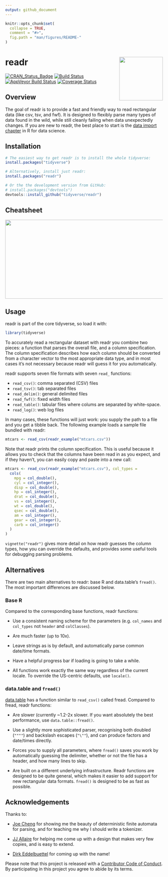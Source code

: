 ```yaml
---
output: github_document
---
```


<!-- README.md is generated from README.Rmd. Please edit that file -->

```r
knitr::opts_chunk$set(
  collapse = TRUE,
  comment = "#>",
  fig.path = "man/figures/README-"
)
```

# readr <a href="https://readr.tidyverse.org"><img src="man/figures/logo.png" align="right" height="139" /></a>

[![CRAN_Status_Badge](https://www.r-pkg.org/badges/version/readr)](https://cran.r-project.org/package=readr)
[![Build Status](https://travis-ci.org/tidyverse/readr.svg?branch=master)](https://travis-ci.org/tidyverse/readr)
[![AppVeyor Build Status](https://ci.appveyor.com/api/projects/status/github/tidyverse/readr?branch=master&svg=true)](https://ci.appveyor.com/project/tidyverse/readr)
[![Coverage Status](https://codecov.io/gh/tidyverse/readr/coverage.svg?branch=master)](https://codecov.io/gh/tidyverse/readr?branch=master)

## Overview

The goal of readr is to provide a fast and friendly way to read rectangular data (like csv, tsv, and fwf). It is designed to flexibly parse many types of data found in the wild, while still cleanly failing when data unexpectedly changes. If you are new to readr, the best place to start is the [data import chapter](http://r4ds.had.co.nz/data-import.html) in R for data science.

## Installation

```r
# The easiest way to get readr is to install the whole tidyverse:
install.packages("tidyverse")

# Alternatively, install just readr:
install.packages("readr")

# Or the the development version from GitHub:
# install.packages("devtools")
devtools::install_github("tidyverse/readr")
```

## Cheatsheet

<a href="https://rawgit.com/rstudio/cheatsheets/master/data-import.pdf"><img src="https://raw.githubusercontent.com/rstudio/cheatsheets/master/pngs/thumbnails/data-import-cheatsheet-thumbs.png" width="630" height="252"/></a>  

## Usage

readr is part of the core tidyverse, so load it with:

```r
library(tidyverse)
```

To accurately read a rectangular dataset with readr you combine two pieces: a function that parses the overall file, and a column specification. The column specification describes how each column should be converted from a character vector to the most appropriate data type, and in most cases it's not necessary because readr will guess it for you automatically. 

readr supports seven file formats with seven `read_` functions:

* `read_csv()`: comma separated (CSV) files
* `read_tsv()`: tab separated files
* `read_delim()`: general delimited files
* `read_fwf()`: fixed width files 
* `read_table()`: tabular files where colums are separated by white-space.
* `read_log()`: web log files

In many cases, these functions will just work: you supply the path to a file and you get a tibble back. The following example loads a sample file bundled with readr:

```r
mtcars <- read_csv(readr_example("mtcars.csv"))
```

Note that readr prints the column specification. This is useful because it allows you to check that the columns have been read in as you expect, and if they haven't, you can easily copy and paste into a new call:

```r
mtcars <- read_csv(readr_example("mtcars.csv"), col_types = 
  cols(
    mpg = col_double(),
    cyl = col_integer(),
    disp = col_double(),
    hp = col_integer(),
    drat = col_double(),
    vs = col_integer(),
    wt = col_double(),
    qsec = col_double(),
    am = col_integer(),
    gear = col_integer(),
    carb = col_integer()
  )
)
```

`vignette("readr")` gives more detail on how readr guesses the column types, how you can override the defaults, and provides some useful tools for debugging parsing problems.

## Alternatives

There are two main alternatives to readr: base R and data.table's `fread()`. The most important differences are discussed below.

### Base R

Compared to the corresponding base functions, readr functions:

* Use a consistent naming scheme for the parameters (e.g. `col_names` and 
 `col_types` not `header` and `colClasses`).
 
* Are much faster (up to 10x).

* Leave strings as is by default, and automatically parse common 
  date/time formats.

* Have a helpful progress bar if loading is going to take a while.

* All functions work exactly the same way regardless of the current locale.
  To override the US-centric defaults, use `locale()`.

### data.table and `fread()`

[data.table](https://github.com/Rdatatable/data.table) has a function similar to `read_csv()` called fread. Compared to fread, readr functions:

* Are slower (currently ~1.2-2x slower. If you want absolutely the best 
  performance, use `data.table::fread()`.
  
* Use a slightly more sophisticated parser, recognising both 
  doubled (`""""`) and backslash escapes (`"\""`), and can produce
  factors and date/times directly.
  
* Forces you to supply all parameters, where `fread()` saves you work by
  automatically guessing the delimiter, whether or not the file has a
  header, and how many lines to skip.
  
* Are built on a different underlying infrastructure. Readr functions
  are designed to be quite general, which makes it easier to add 
  support for new rectangular data formats. `fread()` is designed to be 
  as fast as possible.

## Acknowledgements

Thanks to:

* [Joe Cheng](https://github.com/jcheng5) for showing me the beauty of
  deterministic finite automata for parsing, and for teaching me why I 
  should write a tokenizer.
  
* [JJ Allaire](https://github.com/jjallaire) for helping me come up with a
  design that makes very few copies, and is easy to extend.
  
* [Dirk Eddelbuettel](http://dirk.eddelbuettel.com) for coming up with the
  name!

Please note that this project is released with a [Contributor Code of Conduct](CONDUCT.md).
By participating in this project you agree to abide by its terms.
